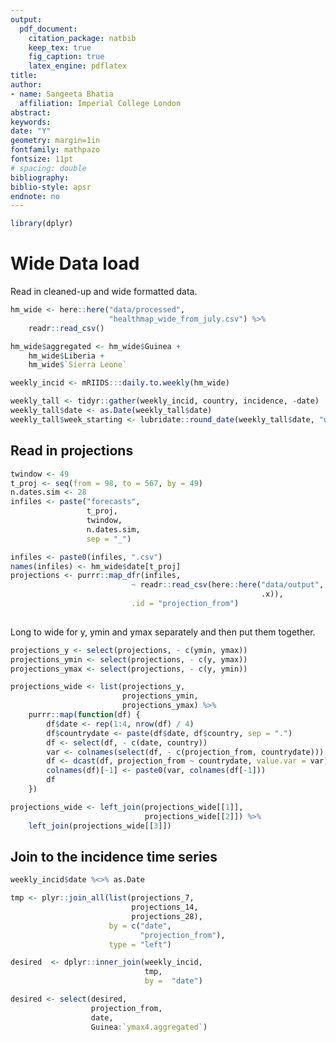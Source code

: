 ```yaml
---
output: 
  pdf_document:
    citation_package: natbib
    keep_tex: true
    fig_caption: true
    latex_engine: pdflatex
title: 
author:
- name: Sangeeta Bhatia
  affiliation: Imperial College London
abstract: 
keywords: 
date: "Y"
geometry: margin=1in
fontfamily: mathpazo
fontsize: 11pt
# spacing: double
bibliography: 
biblio-style: apsr
endnote: no
---
```



```r
library(dplyr)


```


# Wide Data load

Read in cleaned-up and wide formatted data. 

```r
hm_wide <- here::here("data/processed",
                      "healthmap_wide_from_july.csv") %>%
    readr::read_csv()

hm_wide$aggregated <- hm_wide$Guinea +
    hm_wide$Liberia +
    hm_wide$`Sierra Leone`

weekly_incid <- mRIIDS:::daily.to.weekly(hm_wide)

weekly_tall <- tidyr::gather(weekly_incid, country, incidence, -date)
weekly_tall$date <- as.Date(weekly_tall$date)
weekly_tall$week_starting <- lubridate::round_date(weekly_tall$date, "week")

```

## Read in projections

```r
twindow <- 49
t_proj <- seq(from = 98, to = 567, by = 49)
n.dates.sim <- 28
infiles <- paste("forecasts",
                 t_proj,
                 twindow,
                 n.dates.sim,
                 sep = "_")

infiles <- paste0(infiles, ".csv")
names(infiles) <- hm_wide$date[t_proj]
projections <- purrr::map_dfr(infiles,
                           ~ readr::read_csv(here::here("data/output",
                                                        .x)),
                           .id = "projection_from")
                           
```

Long to wide for y, ymin and ymax separately and then put them together.

```r
projections_y <- select(projections, - c(ymin, ymax))
projections_ymin <- select(projections, - c(y, ymax))
projections_ymax <- select(projections, - c(y, ymin))

projections_wide <- list(projections_y,
                         projections_ymin,
                         projections_ymax) %>%
    purrr::map(function(df) {
        df$date <- rep(1:4, nrow(df) / 4)
        df$countrydate <- paste(df$date, df$country, sep = ".")
        df <- select(df, - c(date, country))
        var <- colnames(select(df, - c(projection_from, countrydate)))
        df <- dcast(df, projection_from ~ countrydate, value.var = var)
        colnames(df)[-1] <- paste0(var, colnames(df[-1]))
        df
    })

projections_wide <- left_join(projections_wide[[1]],
                              projections_wide[[2]]) %>%
    left_join(projections_wide[[3]])


```


## Join to the incidence time series

```r

weekly_incid$date %<>% as.Date

tmp <- plyr::join_all(list(projections_7,
                           projections_14,
                           projections_28),
                      by = c("date",
                             "projection_from"),
                      type = "left")

desired  <- dplyr::inner_join(weekly_incid,
                              tmp,
                              by =  "date")

desired <- select(desired,
                  projection_from,
                  date,
                  Guinea:`ymax4.aggregated`)

```
